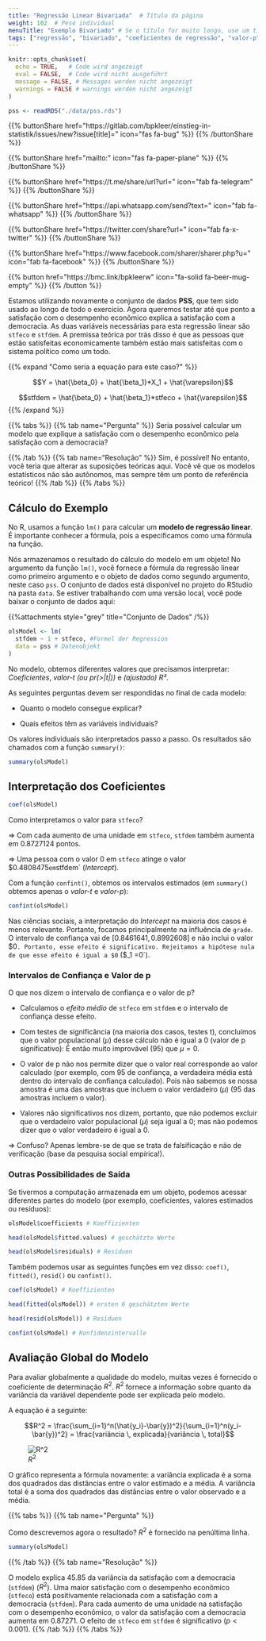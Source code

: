 ```yaml
---
title: "Regressão Linear Bivariada"  # Título da página
weight: 102  # Peso individual
menuTitle: "Exemplo Bivariado" # Se o título for muito longo, use um título curto aqui
tags: ["regressão", "bivariado", "coeficientes de regressão", "valor-p"]  # Insira as tags aqui; Palavra curta que descreve o que acontece na página
---
```

```r
knitr::opts_chunk$set(
  echo = TRUE,   # Code wird angezeigt
  eval = FALSE,  # Code wird nicht ausgeführt
  message = FALSE, # Messages werden nicht angezeigt
  warnings = FALSE # warnings werden nicht angezeigt
)

pss <- readRDS("./data/pss.rds")
```

{{% buttonShare href=\"https\:\/\/gitlab.com\/bpkleer\/einstieg-in-statistik\/issues\/new?issue[title]=\" icon=\"fas fa-bug\" %}} {{% /buttonShare %}}  

{{% buttonShare href=\"mailto\:\" icon=\"fas fa-paper-plane\" %}} {{% /buttonShare %}}

{{% buttonShare href=\"https\:\/\/t.me\/share\/url?url=\" icon=\"fab fa-telegram\" %}} {{% /buttonShare %}}

{{% buttonShare href=\"https\:\/\/api.whatsapp.com\/send?text=\" icon=\"fab fa-whatsapp\" %}} {{% /buttonShare %}}

{{% buttonShare href=\"https\:\/\/twitter.com\/share?url=\" icon=\"fab fa-x-twitter\" %}} {{% /buttonShare %}}

{{% buttonShare href=\"https\:\/\/www.facebook.com\/sharer\/sharer.php?u=\" icon=\"fab fa-facebook\" %}} {{% /buttonShare %}}

{{% button href=\"https\:\/\/bmc.link\/bpkleerw\" icon=\"fa-solid fa-beer-mug-empty\" %}} {{% /button %}}

Estamos utilizando novamente o conjunto de dados **PSS**, que tem sido usado ao longo de todo o exercício. Agora queremos testar até que ponto a satisfação com o desempenho econômico explica a satisfação com a democracia. As duas variáveis necessárias para esta regressão linear são `stfeco` e `stfdem`. A premissa teórica por trás disso é que as pessoas que estão satisfeitas economicamente também estão mais satisfeitas com o sistema político como um todo.

{{% expand \"Como seria a equação para este caso?\" %}}

$$Y = \hat{\beta_0} + \hat{\beta_1}*X_1 + \hat{\varepsilon}$$

$$stfdem = \hat{\beta_0} + \hat{\beta_1}*stfeco + \hat{\varepsilon}$$
{{% /expand %}}

{{% tabs %}}
{{% tab name=\"Pergunta\" %}}
Seria possível calcular um modelo que explique a satisfação com o desempenho econômico pela satisfação com a democracia?

{{% /tab %}}
{{% tab name="Resolução" %}}
Sim, é possível! No entanto, você teria que alterar as suposições teóricas aqui. Você vê que os modelos estatísticos não são autônomos, mas sempre têm um ponto de referência teórico!
{{% /tab %}}
{{% /tabs %}}

## Cálculo do Exemplo
No R, usamos a função `lm()` para calcular um **modelo de regressão linear**. É importante conhecer a fórmula, pois a especificamos como uma fórmula na função.

Nós armazenamos o resultado do cálculo do modelo em um objeto! No argumento da função `lm()`, você fornece a fórmula da regressão linear como primeiro argumento e o objeto de dados como segundo argumento, neste caso `pss`. O conjunto de dados está disponível no projeto do RStudio na pasta `data`. Se estiver trabalhando com uma versão local, você pode baixar o conjunto de dados aqui:

{{%attachments style=\"grey\" title=\"Conjunto de Dados\" /%}}


```r
olsModel <- lm(
  stfdem ~ 1 + stfeco, #Formel der Regression
  data = pss # Datenobjekt
)  
```

No modelo, obtemos diferentes valores que precisamos interpretar: *Coeficientes*, *valor-t (ou pr(>|t|))* e *(ajustado) R²*.

As seguintes perguntas devem ser respondidas no final de cada modelo:

- Quanto o modelo consegue explicar?

- Quais efeitos têm as variáveis individuais?

Os valores individuais são interpretados passo a passo. Os resultados são chamados com a função `summary()`:
```r
summary(olsModel) 
```

## Interpretação dos Coeficientes

```r
coef(olsModel)
```
Como interpretamos o valor para `stfeco`?

$\Rightarrow$ Com cada aumento de uma unidade em `stfeco`, `stfdem` também aumenta em $0.8727124$ pontos.

$\Rightarrow$ Uma pessoa com o valor $0$ em `stfeco` atinge o valor $0.4808475` em `stfdem` (*Intercept*).

Com a função `confint()`, obtemos os intervalos estimados (em `summary()` obtemos apenas o *valor-t* e *valor-p*):
```r
confint(olsModel)
```
Nas ciências sociais, a interpretação do *Intercept* na maioria dos casos é menos relevante. Portanto, focamos principalmente na influência de `grade`. O intervalo de confiança vai de $[0.8461641, 0.8992608]$ e não inclui o valor $0`. Portanto, esse efeito é significativo. Rejeitamos a hipótese nula de que esse efeito é igual a $0` ($\beta_1 =0`).

### Intervalos de Confiança e Valor de p
O que nos dizem o intervalo de confiança e o valor de p?

- Calculamos o *efeito médio* de `stfeco` em `stfdem` e o intervalo de confiança desse efeito.

- Com testes de significância (na maioria dos casos, testes t), concluímos que o valor populacional ($\mu$) desse cálculo não é igual a $0$ (valor de p significativo): É então muito improvável ($95 %$) que $\mu = 0$.

- O valor de p não nos permite dizer que o valor real corresponde ao valor calculado (por exemplo, com $95 %$ de confiança, a verdadeira média está dentro do intervalo de confiança calculado). Pois não sabemos se nossa amostra é uma das amostras que incluem o valor verdadeiro ($\mu$) ($95 %$ das amostras incluem o valor).

- Valores não significativos nos dizem, portanto, que não podemos excluir que o verdadeiro valor populacional ($\mu$) seja igual a $0$; mas não podemos dizer que o valor verdadeiro é igual a $0$.

$\Rightarrow$ Confuso? Apenas lembre-se de que se trata de falsificação e não de verificação (base da pesquisa social empírica!).

### Outras Possibilidades de Saída
Se tivermos a computação armazenada em um objeto, podemos acessar diferentes partes do modelo (por exemplo, coeficientes, valores estimados ou resíduos):
```r
olsModel$coefficients # Koeffizienten

head(olsModel$fitted.values) # geschätzte Werte

head(olsModel$residuals) # Residuen
```

Também podemos usar as seguintes funções em vez disso: `coef()`, `fitted()`, `resid()` ou `confint()`.
```r
coef(olsModel) # Koeffizienten

head(fitted(olsModel)) # ersten 6 geschätzten Werte

head(resid(olsModel)) # Residuen

confint(olsModel) # Konfidenzintervalle
```

## Avaliação Global do Modelo
Para avaliar globalmente a qualidade do modelo, muitas vezes é fornecido o coeficiente de determinação $R^2$. $R^2$ fornece a informação sobre quanto da variância da variável dependente pode ser explicada pelo modelo.

A equação é a seguinte:

$$R^2 = \frac{\sum_{i=1}^n(\hat{y_i}-\bar{y})^2}{\sum_{i=1}^n(y_i-\bar{y})^2} = \frac{variância \, explicada}{variância \, total}$$

![$R^2$](../img/r2.pt.png)

O gráfico representa a fórmula novamente: a variância explicada é a soma dos quadrados das distâncias entre o valor estimado e a média. A variância total é a soma dos quadrados das distâncias entre o valor observado e a média.

{{% tabs %}}
{{% tab name=\"Pergunta\" %}}

Como descrevemos agora o resultado? $R^2$ é fornecido na penúltima linha.
```r
summary(olsModel)
```
{{% /tab %}}
{{% tab name=\"Resolução\" %}}

O modelo explica $45.85 %$ da variância da satisfação com a democracia (`stfdem`) ($R^2$). Uma maior satisfação com o desempenho econômico (`stfeco`) está positivamente relacionada com a satisfação com a democracia (`stfdem`). Para cada aumento de uma unidade na satisfação com o desempenho econômico, o valor da satisfação com a democracia aumenta em $0.87271$. O efeito de `stfeco` em `stfdem` é significativo ($p<0.001$). 
{{% /tab %}}
{{% /tabs %}}
